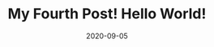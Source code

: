 ---
title: My Fourth Post! Hello World!
slug: my-fourth-post   # URL
date: 2020-09-05
featureImage: nature.jpg
excerpt: Nothing to say Post 2 
---